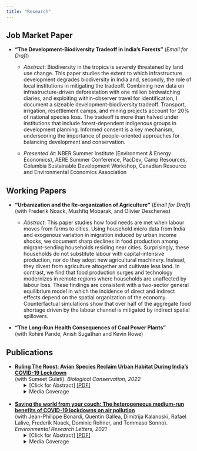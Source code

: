 ```yaml
---
title: "Research"
---
```


## Job Market Paper

* **"The Development-Biodiversity Tradeoff in India's Forests"** (*Email for Draft*)

    + *Abstract*: Biodiversity in the tropics is severely threatened by land use change. This paper studies
the extent to which infrastructure development degrades biodiversity in India and, secondly,
the role of local institutions in mitigating the tradeoff. Combining new data on infrastructure-driven deforestation with one million birdwatching diaries, and exploiting within-observer
travel for identification, I document a sizeable development-biodiversity tradeoff. Transport,
irrigation, resettlement camps, and mining projects account for 20% of national species loss.
The tradeoff is more than halved under institutions that include forest-dependent indigenous
groups in development planning. Informed consent is a key mechanism, underscoring the
importance of people-oriented approaches for balancing development and conservation.

  + *Presented At*: NBER Summer Institute (Environment & Energy Economics), AERE Summer Conference, PacDev, Camp Resources, Columbia Sustainable Development Workshop, Canadian Resource and Environmental Economics Association

## Working Papers

* **"Urbanization and the Re-organization of Agriculture"** (*Email for Draft*)  
(with Frederik Noack, Mushfiq Mobarak, and Olivier Deschenes)

    + *Abstract*: This paper studies how food needs are met when labour moves from farms to cities. Using household micro data from India and exogenous variation in migration induced by urban income shocks, we document sharp declines in food production among migrant-sending households residing near cities. Surprisingly, these households do not substitute labour with capital-intensive production, nor do they adopt new agricultural machinery. Instead, they divest from agriculture altogether and cultivate less land. In contrast, we find that food production surges and technology modernizes in remote regions where households are unaffected by labour loss. These findings are consistent with a two-sector general equilibrium model in which the incidence of direct and indirect effects depend on the spatial organization of the economy. Counterfactual simulations show that over half of the aggregate food shortage driven by the labour channel is mitigated by indirect spatial spillovers.

* **"The Long-Run Health Consequences of Coal Power Plants"**  
(with Rohini Pande, Anish Sugathan and Kevin Rowe)

## Publications

* [**Ruling The Roost: Avian Species Reclaim Urban Habitat During India's COVID-19 Lockdown**](https://www.sciencedirect.com/science/article/pii/S0006320722001501)   
(with Sumeet Gulati). *Biological Conservation, 2022*
<ul> <li style="list-style-type: none;"> 
<details> <summary>[Click for Abstract] [[PDF]](/pdf/2022_ruling_the_roost.pdf)</summary>
As we retreated to our dwellings in the “anthropause” of spring 2020, were the wildlife sightings in previously crowded spaces a reclamation of habitat, or a mere increase in detection? We leverage an increase in balcony birdwatching, a million eBird entries, and difference-in-difference techniques to test if urban avian species richness rose during India's COVID-19 lockdown. Controlling for effort, birdwatchers in the 20 most populous cities observed a 16% increase in the number of species during lockdown. While human activity stopped overnight, and noise and visual pollution decreased soon after, increased species diversity was observed 1–2 weeks later; evidence that gradual population recovery, not better detection, underlay our results. We find at-risk, and rare, species among those reclaiming cities, implying that reducing human disturbance in urban areas can protect threatened species. Increased species diversity likely derives from a reduction in noise and air pollution associated with the lockdown, implying that urban planners should consider conservation co-benefits of urban policies when designing sustainable cities.
</details>
<details> <summary>Media Coverage</summary>
[Nature India](https://www.nature.com/articles/d44151-022-00060-2)
</details>
</li> </ul>
<br>
* [**Saving the world from your couch: The heterogeneous medium-run benefits of COVID-19 lockdowns on air pollution**](https://iopscience.iop.org/article/10.1088/1748-9326/abee4d)  
(with Jean-Philippe Bonardi, Quentin Gallea, Dimitrija Kalanoski, Rafael Lalive, Frederik Noack, Dominic Rohner, and Tommaso Sonno). *Environmental Research Letters, 2021*
<ul> <li style="list-style-type: none;"> 
<details> <summary>[Click for Abstract] [[PDF]](/pdf/2021_saving_the_world.pdf)</summary>
In Spring 2020, COVID-19 led to an unprecedented halt in public and economic life across the globe. In an otherwise tragic time, this provides a unique natural experiment to investigate the environmental impact of such a (temporary) 'de-globalization'. Here, we estimate the medium-run impact of a battery of COVID-19 related lockdown measures on air quality across 162 countries, going beyond the existing short-run estimates from a limited number of countries. In doing so, we leverage a new dataset categorizing lockdown measures and tracking their implementation and release, extending to 31 August 2020. We find that domestic and international lockdown measures overall led to a decline in PM2.5 pollution by 45% and 35%, respectively. This substantial impact persists in the medium-run, even as lockdowns are lifted, there is, however, substantial heterogeneity across different types of lockdown measures, different countries, and different sources of pollution. We show that some country trajectories are much more appealing (with fewer COVID-19 casualties, less economic downturn and bigger pollution reductions) than others. Our results have important policy implications and highlight the potential to 'build back better' a sustainable economy where pollution can be curbed in a less economically costly way than during the COVID-19 pandemic.
</details>
<details> <summary>Media Coverage</summary>
[UBC Press Release](https://news.ubc.ca/2021/04/06/covid-19-lockdowns-only-reduced-air-pollution-in-some-parts-of-the-world/), [VoxEU](https://voxeu.org/article/pollution-reductions-during-lockdowns-can-teach-us-how-build-back-better), [The Conversation](https://theconversation.com/covid-19-lockdowns-improved-air-quality-in-some-cities-shedding-light-on-how-to-curb-pollution-158356), [I by IMD](https://iby.imd.org/sustainability/stay-home-to-save-the-world-not-so-fast/), [National Post](https://nationalpost.com/pmn/news-pmn/covid-19-lockdowns-improved-air-quality-in-some-cities-shedding-light-on-how-to-curb-pollution), [Global TV](https://globalnews.ca/video/7742442/ubc-study-finds-pollution-did-not-decrease-everywhere-during-pandemic/), [Vancouver is awesome](https://www.vancouverisawesome.com/coronavirus-covid-19-local-news/heres-why-covid-19-lockdowns-only-reduced-air-pollution-in-parts-of-the-world-3607865), [InfoTel](https://infotel.ca/newsitem/canada-saw-30-decrease-in-air-pollution-during-first-wave-lockdown-ubc-study/it82126), [24heures (French)](https://www.24heures.ch/la-pollution-a-baisse-beaucoup-plus-que-lactivite-economique-756413910716), [Radio Canada Internacional (Spanish)](https://www.rcinet.ca/es/2021/04/13/el-confinamiento-no-redujo-la-contaminacion-del-aire-tanto-como-se-esperaba/), [Spice Podcast](https://soundcloud.com/user-244969524-696484203/ubc-study-found-covid-19-lockdowns-only-reduced-air-pollution-in-some-parts-of-the-world)
</details>
</li> </ul>